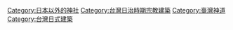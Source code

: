 {{Catmore|台灣神社列表}}
{{Commons category|Shinto shrines in Taiwan}}


[[Category:日本以外的神社|Category:日本以外的神社]]
[[Category:台灣日治時期宗教建築|Category:台灣日治時期宗教建築]]
[[Category:臺灣神道|Category:臺灣神道]]
[[Category:台灣日式建築|Category:台灣日式建築]]